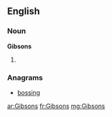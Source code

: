 ==English==

===Noun===
'''Gibsons'''

# {{plural of|[[Gibson]]}}

===Anagrams===
* [[bossing#English|bossing]]

[[ar:Gibsons]]
[[fr:Gibsons]]
[[mg:Gibsons]]